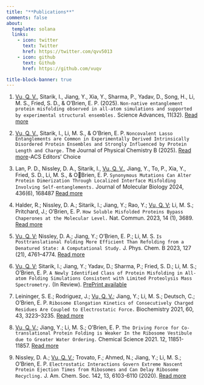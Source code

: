 ```yaml
---
title: "**Publications**"
comments: false
about:
  template: solana
  links:
    - icon: twitter
      text: Twitter
      href: https://twitter.com/qvv5013
    - icon: github
      text: Github
      href: https://github.com/vuqv

title-block-banner: true
---
```


<div style="text-align: left">

<!--
Open link in new tab: add {target="_blank"}
-->

1) <u>Vu, Q. V.</u>, Sitarik, I., Jiang, Y., Xia, Y., Sharma, P., Yadav, D., Song, H., Li, M. S., Fried, S. D., & O’Brien, E. P. (2025).
`Non-native entanglement protein misfolding observed in all-atom simulations and supported by experimental structural ensembles.`
Science Advances, 11(32).
[Read more](https://doi.org/10.1126/sciadv.adt8974)

1) <u>Vu, Q. V.</u>, Sitarik, I., Li, M. S., & O’Brien, E. P.
`Noncovalent Lasso Entanglements are Common in Experimentally Derived Intrinsically Disordered Protein Ensembles and Strongly Influenced by Protein Length and Charge.`
The Journal of Physical Chemistry B (2025).
[Read more](https://doi.org/10.1021/acs.jpcb.5c01260){target="_blank"}-ACS Editors' Choice

1) Lan, P. D., Nissley, D. A., Sitarik, I., <u>Vu, Q. V.</u>, Jiang, Y., To, P., Xia, Y., Fried, S. D., Li, M. S., & OBrien, E. P.
`Synonymous Mutations Can Alter Protein Dimerization Through Localized Interface Misfolding Involving Self-entanglements.`
Journal of Molecular Biology 2024, 436(6), 168487
[Read more](https://doi.org/10.1016/j.jmb.2024.168487){target="_blank"}


1) Halder, R.; Nissley, D. A.; Sitarik, I.; Jiang, Y.; Rao, Y.; <u>Vu, Q. V</u>; Li, M. S.; Pritchard, J.; O’Brien, E. P.
`How Soluble Misfolded Proteins Bypass Chaperones at the Molecular Level.`
Nat. Commun. 2023, 14 (1), 3689.
[Read more](https://doi.org/10.1038/s41467-023-38962-z){target="_blank"}


1) <u>Vu, Q. V</u>; Nissley, D. A.; Jiang, Y.; O’Brien, E. P.; Li, M. S.
`Is Posttranslational Folding More Efficient Than Refolding from a Denatured State: A Computational Study.`
J. Phys. Chem. B 2023, 127 (21), 4761–4774.
[Read more](https://pubs.acs.org/doi/10.1021/acs.jpcb.3c01694){target="_blank"}

1) <u>Vu, Q. V</u>; Sitarik, I.; Jiang, Y.; Yadav, D.; Sharma, P.; Fried, S. D.; Li, M. S.; O’Brien, E. P.
`A Newly Identified Class of Protein Misfolding in All-atom Folding Simulations Consistent with Limited Proteolysis Mass Spectrometry.`
(In Review). [PrePrint available](https://www.biorxiv.org/content/10.1101/2022.07.19.500586v2){target="_blank"}

1) Leininger, S. E.; Rodriguez, J.; <u>Vu, Q. V.</u>; Jiang, Y.; Li, M. S.; Deutsch, C.; O’Brien, E. P.
`Ribosome Elongation Kinetics of Consecutively Charged Residues Are Coupled to Electrostatic Force.`
Biochemistry 2021, 60, 43, 3223–3235. [Read more](https://pubs.acs.org/doi/10.1021/acs.biochem.1c00507){target="_blank"}

1) <u>Vu, Q. V.</u>; Jiang, Y.; Li, M. S.; O’Brien, E. P.
`The Driving Force for Co-translational Protein Folding is Weaker In the Ribosome Vestibule due to Greater Water Ordering.`
Chemical Science 2021. 12, 11851-11857. [Read more](https://pubs.rsc.org/en/content/articlelanding/2021/sc/d1sc01008e){target="_blank"}

1) Nissley, D. A.; <u>Vu, Q. V.</u>; Trovato, F.; Ahmed, N.; Jiang, Y.; Li, M. S.; O’Brien, E. P.
`Electrostatic Interactions Govern Extreme Nascent Protein Ejection Times from Ribosomes and Can Delay Ribosome Recycling.`
J. Am. Chem. Soc. 142, 13, 6103-6110 (2020). [Read more](https://pubs.acs.org/doi/10.1021/jacs.9b12264){target="_blank"}



</div>
